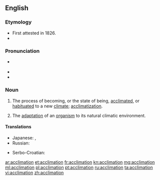 ==English==

===Etymology===
* First attested in 1826.
* {{suffix|acclimate|tion}}

===Pronunciation===
* {{a|US}} {{IPA|/æk.lə.ˈmeɪ.ʃən/}}
* {{rhymes|eɪʃən}}
* {{homophones|lang=en|acclamation}}

===Noun===
{{en-noun}}

# The process of becoming, or the state of being, [[acclimated]], or [[habituated]] to a new [[climate]]; [[acclimatization]].
# {{context|biology|lang=en}} The [[adaptation]] of an [[organism]] to its natural climatic environment.

====Translations====
{{trans-top|process of becoming acclimated}}
* Japanese: {{t+|ja|適応|tr=てきおう, tekiō}}, {{t|ja|順応|tr=じゅんのう, jun'nō}}
* Russian: {{t+|ru|привыкание|n|tr=privykánije|sc=Cyrl}}
{{trans-mid}}
* Serbo-Croatian: {{t|sh|aklimatiziranje|n}}
{{trans-bottom}}

[[ar:acclimation]]
[[et:acclimation]]
[[fr:acclimation]]
[[kn:acclimation]]
[[mg:acclimation]]
[[ml:acclimation]]
[[pl:acclimation]]
[[pt:acclimation]]
[[ru:acclimation]]
[[ta:acclimation]]
[[vi:acclimation]]
[[zh:acclimation]]